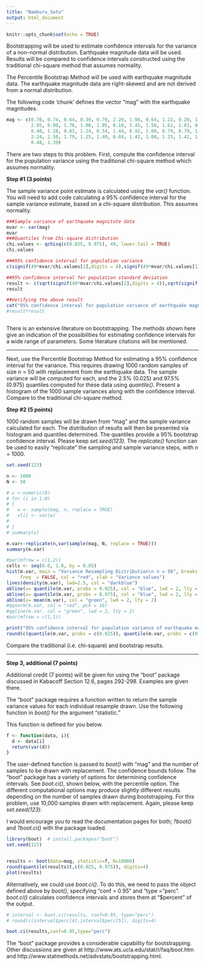```yaml
---
title: "Namburu_Setu"
output: html_document
---
```


```r
knitr::opts_chunk$set(echo = TRUE)
```

Bootstrapping will be used to estimate confidence intervals for the variance of a non-normal distribution. Earthquake magnitude data will be used. Results will be compared to confidence intervals constructed using the traditional chi-square method that assumes normality.

The Percentile Bootstrap Method will be used with earthquake magnitude data. The earthquake magnitude data are right-skewed and are not derived from a normal distribution.

The following code 'chunk' defines the vector "mag" with the earthquake magnitudes.

```r

mag <- c(0.70, 0.74, 0.64, 0.39, 0.70, 2.20, 1.98, 0.64, 1.22, 0.20, 1.64, 1.02, 
         2.95, 0.90, 1.76, 1.00, 1.05, 0.10, 3.45, 1.56, 1.62, 1.83, 0.99, 1.56,
         0.40, 1.28, 0.83, 1.24, 0.54, 1.44, 0.92, 1.00, 0.79, 0.79, 1.54, 1.00,
         2.24, 2.50, 1.79, 1.25, 1.49, 0.84, 1.42, 1.00, 1.25, 1.42, 1.15, 0.93,
         0.40, 1.39)

```

There are two steps to this problem. First, compute the confidence interval for the population variance using the traditional chi-square method which assumes normality.

**Step #1 (3 points)**

The sample variance point estimate is calculated using the *var()* function. You will need to add code calculating a 95% confidence interval for the sample variance estimate, based on a chi-square distribution. This assumes normality.

```r

###Sample variance of earthquake magnitute data
mvar <- var(mag)   
mvar
###Quantiles from Chi-square distribution
chi.values <- qchisq(c(0.025, 0.975), 49, lower.tail = TRUE)
chi.values

###95% confidence interval for population variance
c(signif(49*mvar/chi.values[2],digits = 4),signif(49*mvar/chi.values[1],digits=4))

##95% confidence interval for population standard deviation
result <- c(sqrt(signif(49*mvar/chi.values[2],digits = 4)),sqrt(signif(49*mvar/chi.values[1],digits=4)))
result

##Verifying the above result
cat("95% confidence interval for population variance of earthquake magnitude data: ", result*result)
#result*result



```

There is an extensive literature on bootstrapping. The methods shown here give an indication of the possibilities for estimating confidence intervals for a wide range of parameters. Some literature citations will be mentioned.

-----

Next, use the Percentile Bootstrap Method for estimating a 95% confidence interval for the variance. This requires drawing 1000 random samples of size *n* = 50 with replacement from the earthquake data. The sample variance will be computed for each, and the 2.5% (0.025) and 97.5% (0.975) quantiles computed for these data using *quantile()*. Present a histogram of the 1000 sample variances along with the confidence interval. Compare to the traditional chi-square method.

**Step #2 (5 points)**

1000 random samples will be drawn from "mag" and the sample variance calculated for each. The distribution of results will then be presented via histogram and quantiles determined. The quantiles provide a 95% bootstrap confidence interval. Please keep *set.seed(123)*. The *replicate()* function can be used to easily "replicate" the sampling and sample variance steps, with *n* = 1000.

```r

set.seed(123)

n <- 1000
N <- 50

# v <-numeric(0)
# for (i in 1:N)
# {
#   w <- sample(mag, n, replace = TRUE)
#   v[i] <- var(w)
#   
# }
# summary(v) 

m.var<-replicate(n,var(sample(mag, N, replace = TRUE)))
summary(m.var)

#par(mfrow = c(1,2))
cells <- seq(0.0, 1.0, by = 0.05)
hist(m.var, main = "Variance Resampling Distribution\n n = 50", breaks = cells,
     freq  = FALSE, col = "red", xlab = "Variance values")
lines(density(m.var), lwd=2.5, col = "darkblue")
abline(v= quantile(m.var, probs = 0.025), col = "blue", lwd = 2, lty = 2)
abline(v= quantile(m.var, probs = 0.975), col = "blue", lwd = 2, lty = 2)
abline(v= mean(m.var), col = "green", lwd = 2, lty = 2)
#qqnorm(m.var, col = "red", pch = 16)
#qqline(m.var, col = "green", lwd = 2, lty = 2)
#par(mfrow = c(1,1))

print("95% confidence interval for population variance of earthquake magnitude data: ")
round(c(quantile(m.var, probs = c(0.025)), quantile(m.var, probs = c(0.975))), digits = 4)

```

Compare the traditional (i.e. chi-square) and bootstrap results.

-----

**Step 3, additional (7 points)**

Additional credit (7 points) will be given for using the "boot" package discussed in Kabacoff Section 12.6, pages 292-298. Examples are given there.

The "boot" package requires a function written to return the sample variance values for each individual resample drawn. Use the following function in *boot()* for the argument "statistic."

This function is defined for you below.

```r

f <- function(data, i){
  d <- data[i]
  return(var(d))
}

```

The user-defined function is passed to *boot()* with "mag" and the number of samples to be drawn with replacement. The confidence bounds follow. The "boot" package has a variety of options for determining confidence intervals. See *boot.ci()*, shown below, with the percentile option. The different computational options may produce slightly different results depending on the number of samples drawn during bootstrapping. For this problem, use 10,000 samples drawn with replacement. Again, please keep *set.seed(123)*.

I would encourage you to read the documentation pages for both; *?boot()* and *?boot.ci()* with the package loaded.

```r

library(boot)  # install.packages("boot")
set.seed(123)


results <- boot(data=mag, statistic=f, R=10000)
round(quantile(results$t,c(0.025, 0.975)), digits=4) 
plot(results)


```

Alternatively, we could use *boot.ci()*. To do this, we need to pass the object defined above by *boot()*, specifying "conf = 0.95" and "type = "perc". *boot.ci()* calculates confidence intervals and stores them at "$percent" of the output.

```r

# interval <- boot.ci(results, conf=0.95, type="perc")
# round(c(interval$perc[4],interval$perc[5]), digits=4)

boot.ci(results,conf=0.95,type="perc")

````

The "boot" package provides a considerable capability for bootstrapping. Other discussions are given at http://www.ats.ucla.edu/stat/r/faq/boot.htm and http://www.statmethods.net/advstats/bootstrapping.html.
